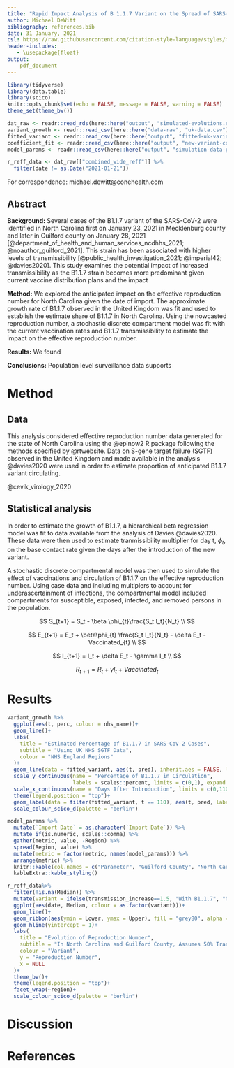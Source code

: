 ```yaml
---
title: "Rapid Impact Analysis of B 1.1.7 Variant on the Spread of SARS-CoV-2 in North Carolina"
author: Michael DeWitt
bibliography: references.bib
date: 31 January, 2021
csl: https://raw.githubusercontent.com/citation-style-language/styles/master/apa-numeric-superscript-brackets.csl
header-includes:
   - \usepackage{float}
output:
    pdf_document
---
```


```r
library(tidyverse)
library(data.table)
library(scico)
knitr::opts_chunk$set(echo = FALSE, message = FALSE, warning = FALSE)
theme_set(theme_bw())
```

```r
dat_raw <- readr::read_rds(here::here("output", "simulated-evolutions.rds"))
variant_growth <- readr::read_csv(here::here("data-raw", "uk-data.csv"))
fitted_variant <- readr::read_csv(here::here("output", "fitted-uk-variant.csv"))
coefficient_fit <- readr::read_csv(here::here("output", "new-variant-coefficients.csv"))
model_params <- readr::read_csv(here::here("output", "simulation-data-parameters.csv"))
```

```r
r_reff_data <- dat_raw[["combined_wide_reff"]] %>% 
  filter(date != as.Date("2021-01-21"))
```

For correspondence: michael.dewitt@conehealth.com

## Abstract

**Background:** Several cases of the B1.1.7 variant of the SARS-CoV-2 were identified in North Carolina first on January 23, 2021 in Mecklenburg county and later in Guilford county on January 28, 2021 [@department_of_health_and_human_services_ncdhhs_2021; @noauthor_guilford_2021]. This strain has been associated with higher levels of transmissibility [@public_health_investigation_2021; @imperial42; @davies2020]. This study examines the potential impact of increased transmissibility as the B1.1.7 strain becomes more predominant given current vaccine distribution plans and the impact 

**Method:** We explored the anticipated impact on the effective reproduction number for North Carolina given the date of import. The approximate growth rate of B1.1.7 observed in the United Kingdom was fit and used to establish the estimate share of B1.1.7 in North Carolina. Using the nowcasted reproduction number, a stochastic discrete compartment model was fit with the current vaccination rates and B1.1.7 transmissibility to estimate the impact on the effective reproduction number.

**Results:** We found 

**Conclusions:** Population level surveillance data supports 

# Method

## Data

This analysis considered effective reproduction number data generated for the state of North Carolina using the @epinow2 R package following the methods specified by @rtwebsite.
Data on S-gene target failure (SGTF) observed in the United Kingdom and made available in the analysis @davies2020 were used in order to estimate proportion of anticipated B1.1.7 variant circulating.

@cevik_virology_2020


## Statistical analysis

In order to estimate the growth of B1.1.7, a hierarchical beta regression model was fit to data available from the analysis of Davies @davies2020.
These data were then used to estimate tranmissibility multiplier for day t, $\phi_t$, on the base contact rate given the days after the introduction of the new variant.

A stochastic discrete compartmental model was then used to simulate the effect of vaccinations and circulation of B1.1.7 on the effective reproduction number. 
Using case data and including multiplers to account for underascertainment of infections, the compartmental model included compartments for susceptible, exposed, infected, and removed persons in the population. 


$$
S_{t+1} = S_t - \beta \phi_{t}\frac{S_t I_t}{N_t} \\ 
$$

$$
E_{t+1} = E_t + \beta\phi_{t} \frac{S_t I_t}{N_t} - \delta E_t - Vaccinated_{t} \\
$$

$$
I_{t+1} = I_t + \delta E_t - \gamma I_t \\
$$

$$
R_{t+1} = R_t + \gamma I_t + Vaccinated_{t}
$$


# Results



```r
variant_growth %>% 
  ggplot(aes(t, perc, colour = nhs_name))+
  geom_line()+
  labs(
    title = "Estimated Percentage of B1.1.7 in SARS-CoV-2 Cases",
    subtitle = "Using UK NHS SGTF Data",
    colour = "NHS England Regions"
  )+
  geom_line(data = fitted_variant, aes(t, pred), inherit.aes = FALSE, lty = "dashed", size = 1.2)+
  scale_y_continuous(name = "Percentage of B1.1.7 in Circulation", 
                     labels = scales::percent, limits = c(0,1), expand = c(0,0))+
  scale_x_continuous(name = "Days After Introduction", limits = c(0,110))+
  theme(legend.position = "top")+
  geom_label(data = filter(fitted_variant, t == 110), aes(t, pred, label = "Estimate"), inherit.aes = FALSE)+
  scale_colour_scico_d(palette = "berlin")
```



```r
model_params %>% 
  mutate(`Import Date` = as.character(`Import Date`)) %>% 
  mutate_if(is.numeric, scales::comma) %>% 
  gather(metric, value, -Region) %>% 
  spread(Region, value) %>% 
  mutate(metric = factor(metric, names(model_params))) %>% 
  arrange(metric) %>% 
  knitr::kable(col.names = c("Parameter", "Guilford County", "North Carolina"),caption = "Parameters used in Discrete Stochastic Compartmental Model") %>% 
  kableExtra::kable_styling()
```


```r
r_reff_data%>%
  filter(!is.na(Median)) %>%
  mutate(variant = ifelse(transmission_increase==1.5, "With B1.1.7", "No B1.1.7")) %>%
  ggplot(aes(date, Median, colour = as.factor(variant)))+
  geom_line()+
  geom_ribbon(aes(ymin = Lower, ymax = Upper), fill = "grey80", alpha = .2)+
  geom_hline(yintercept = 1)+
  labs(
    title = "Evolution of Reproduction Number",
    subtitle = "In North Carolina and Guilford County, Assumes 50% Transmissibility Increase",
    colour = "Variant",
    y = "Reproduction Number",
    x = NULL
  )+
  theme_bw()+
  theme(legend.position = "top")+
  facet_wrap(~region)+
  scale_colour_scico_d(palette = "berlin")
```

# Discussion


# References

<div id = 'refs'></div>



